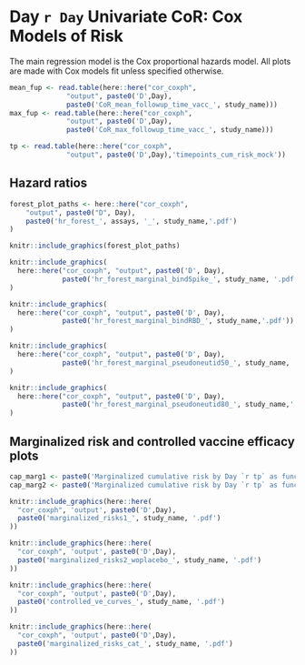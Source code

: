# Day `r Day` Univariate CoR: Cox Models of Risk {#cor-coxph}

The main regression model is the Cox proportional hazards model. All plots are made with Cox models fit unless specified otherwise.

```r
mean_fup <- read.table(here::here("cor_coxph",
              "output", paste0('D',Day),
              paste0('CoR_mean_followup_time_vacc_', study_name)))
max_fup <- read.table(here::here("cor_coxph",
              "output", paste0('D',Day),
              paste0('CoR_max_followup_time_vacc_', study_name)))

tp <- read.table(here::here("cor_coxph",
              "output", paste0('D',Day),'timepoints_cum_risk_mock'))
```

## Hazard ratios

```{=latex}

\begin{table}[H]
\caption{Inference for Day `r Day` antibody marker covariate-adjusted correlates of risk of COVID in the vaccine group: Hazard ratios per 10-fold increment in the marker*}
\begin{center}

\input{`r here::here('cor_coxph', 'output', 
                 paste0('D', Day),
                 paste0('CoR_univariable_svycoxph_pretty_', study_name, '.tex'))`}

\end{center}
*Baseline covariates adjusted for: age in years, at risk or not, community of color or not
%, baseline risk score. Average follow-up time `mean_fup` days, maximum follow-up time `r max_fup` days.\\
**No. at-risk = number of per-protocol baseline negative vaccine recipients at-risk for COVID at 7 days post Day `r Day` visit; no. cases = number of this cohort with an observed COVID endpoints.
    \label{tab:CoR_univariable_svycoxph_pretty}
\end{table}

\begin{table}[H]
\caption{Inference for Day `r Day` antibody marker covariate-adjusted correlates of risk of COVID in the vaccine group: Hazard ratios for Middle vs. Upper tertile vs. Lower tertile*}
\begin{center}
\setlength{\tabcolsep}{.5ex}

\input{`r here::here('cor_coxph', 'output', 
                 paste0('D', Day),
                 paste0('CoR_univariable_svycoxph_cat_pretty_', study_name, '.tex'))`}

\end{center}
*Baseline covariates adjusted for: age in years, at risk or not, community of color or not
%, baseline risk score
. Average follow-up time `r mean_fup` days, maximum follow-up time `r max_fup` days. 
Cutpoints: 
\input{`r here::here("cor_coxph",
              "output", paste0('D',Day),
              paste0('cutpoints_D', Day, "bindSpike", '_', study_name))`},  
\input{`r here::here("cor_coxph",
"output", paste0('D',Day),
paste0('cutpoints_D', Day, "bindRBD", '_', study_name))`},  
\input{`r here::here("cor_coxph",
              "output", paste0('D',Day),
              paste0('cutpoints_D', Day, "pseudoneutid50", '_', study_name))`},
\input{`r here::here("cor_coxph",
              "output", paste0('D',Day),
              paste0('cutpoints_D', Day, "pseudoneutid80", '_', study_name))`}
**No. at-risk = number of per-protocol baseline negative vaccine recipients at-risk for COVID at 7 days post Day `r Day` visit; no. cases = number of this cohort with an observed COVID endpoints.\\
***Generalized Wald-test p-value of the null hypothesis that the hazard rate is constant across the Lower, Middle, and Upper tertile groups.

    \label{tab:CoR_univariable_svycoxph_cat_pretty}
\end{table}
```

```r

forest_plot_paths <- here::here("cor_coxph",
    "output", paste0("D", Day),
    paste0('hr_forest_', assays, '_', study_name,'.pdf')
)

knitr::include_graphics(forest_plot_paths)

```

```{=latex}
\clearpage
```

<!-- No way to make this generalizable to different assays -->

```r

knitr::include_graphics(
  here::here("cor_coxph", "output", paste0('D', Day),
             paste0('hr_forest_marginal_bindSpike_', study_name, '.pdf'))
)

```


```r

knitr::include_graphics(
  here::here("cor_coxph", "output", paste0('D', Day),
             paste0('hr_forest_marginal_bindRBD_', study_name,'.pdf'))
)

```


```r

knitr::include_graphics(
  here::here("cor_coxph", "output", paste0('D', Day),
             paste0('hr_forest_marginal_pseudoneutid50_', study_name, '.pdf'))
)

```

<!-- \begin{figure}[H] -->
<!--     \centering -->
<!--     \includegraphics[width=1\textwidth]{\pathCoRoutput/hr_forest_marginal_liveneutmn50_\studyname} -->
<!--     \caption{Forest plots of hazard ratios of Day `r Day` live neut MN50 markers among baseline seronegative vaccine recipients (top row) and eight subpopulations (row 2-9) with 95\% point-wise confidence intervals.} -->
<!-- \end{figure} -->


```r

knitr::include_graphics(
  here::here("cor_coxph", "output", paste0('D', Day),
             paste0('hr_forest_marginal_pseudoneutid80_', study_name,'.pdf'))
)

```

```{=latex}
\clearpage
```

<!-- \begin{table}[H] -->
<!--     \setlength{\tabcolsep}{.5ex} -->
<!-- \scriptsize{ -->
<!--     \input{\pathCoRoutput/CoR_univariable_svycoxph_\studyname} -->
<!-- } -->
<!-- \caption{CoR models among baseline seronegative vaccine recipients. Each column corresponds to one Cox model fitted by survey::svycoxph.} -->
<!--     \label{tab:CoR_univariable_svycoxph_\studyname} -->
<!-- \end{table} -->


<!-- \begin{table}[H] -->
<!--     \setlength{\tabcolsep}{.5ex} -->
<!--     \input{\pathCoRoutput/CoR_pseudoneutid80_sens_noCases_\studyname} -->
<!-- \caption{CoR models for Day `r Day` pseudo neut ID80 among baseline seronegative vaccine recipients. Each row corresponds to one Cox model fitted by survey::svycoxph.For each model, a different dataset that keeps a random subset of the cases is used. The original dataset has 66 cases.} -->
<!--     \label{tab:CoR_Day`r Day`pseudoneutid80_sens_noCases_\studyname} -->
<!-- \end{table} -->

<!-- \begin{table}[H] -->
<!--     \setlength{\tabcolsep}{.5ex} -->
<!--     \input{\pathCoRoutput/CoR_pseudoneutid80_5cases_\studyname} -->
<!-- \caption{CoR models for Day `r Day` pseudo neut ID80 among baseline seronegative vaccine recipients. Each row corresponds to one Cox model fitted by survey::svycoxph.For each model, a different dataset that keeps a random subset of 5 cases is used.} -->
<!--     \label{tab:CoR_Day`r Day`pseudoneutid80_5cases_\studyname} -->
<!-- \end{table} -->


<!-- \begin{table}[H] -->
<!--     \input{\pathCoRoutput/CoR_univariable_tps} -->
<!--     \caption{CoR models among baseline seronegative vaccine recipients. Each column corresponds to one logistic regression model fitted by osDesign::tps. } -->
<!--     \label{tab:CoR_univariable_tps} -->
<!-- \end{table} -->

<!-- \begin{table}[H] -->
<!--     \input{\pathCoRoutput/CoR_univariable_hingelogistic} -->
<!--     \caption{CoR models among baseline seronegative vaccine recipients. Each column corresponds to one logistic regression model with hinge fitted by chgnpt::chngptm. } -->
<!--     \label{tab:CoR_univariable_hingelogistic} -->
<!-- \end{table} -->

## Marginalized risk and controlled vaccine efficacy plots


<!-- \begin{figure}[H] -->
<!--     \centering -->
<!--     \includegraphics[width=1\textwidth]{\pathCoRoutput/marginalized_risks1_woplacebo_\studyname} -->
<!--     \caption{Marginalized cumulative risk by Day \protect\input{\pathCoRoutput/timepoints_cum_risk_\studyname} as functions of Day `r Day` markers (=s) among baseline seronegative vaccine recipients with 95\% bootstrap point-wise confidence bands. The horizontal lines indicate the overall cumulative risk of the vaccine arm by Day \protect\input{\pathCoRoutput/timepoints_cum_risk_\studyname} and its 95\% point-wise confidence interval. Histograms of the immunological markers in the vaccine arm are overlaid.} -->
<!-- \end{figure} -->

```r
cap_marg1 <- paste0('Marginalized cumulative risk by Day `r tp` as functions of Day ', Day, ' markers (=s) among baseline seronegative vaccine recipients with 95\\% bootstrap point-wise confidence bands. The horizontal lines indicate the overall cumulative risk of the placebo and vaccine arms by Day ', tp , ' and its 95\\% point-wise confidence interval. Histograms of the immunological markers in the vaccine arm are overlaid. lod: lower limit of detection.')
cap_marg2 <- paste0('Marginalized cumulative risk by Day `r tp` as functions of Day ', Day, ' markers above a threshold ($\\geq s$) among baseline seronegative vaccine recipients with 95\\% bootstrap point-wise confidence bands (at least 5 cases are required). The horizontal lines indicate the overall cumulative risk of the vaccine arm by Day ', tp, 'and its 95\\% point-wise confidence interval. Histograms of the immunological markers in the vaccine arm are overlaid. lod: lower limit of detection.')

```

```r

knitr::include_graphics(here::here(
  "cor_coxph", 'output', paste0('D',Day), 
  paste0('marginalized_risks1_', study_name, '.pdf')
))

```


```r

knitr::include_graphics(here::here(
  "cor_coxph", 'output', paste0('D',Day), 
  paste0('marginalized_risks2_woplacebo_', study_name, '.pdf')
))

```

```r

knitr::include_graphics(here::here(
  "cor_coxph", 'output', paste0('D',Day), 
  paste0('controlled_ve_curves_', study_name, '.pdf')
))

```

<!-- \begin{figure}[H] -->
<!--     \centering -->
<!--     \includegraphics[width=1\textwidth]{\pathCoRoutput/marginalized_risks2_\studyname} -->
<!--     \caption{Marginalized cumulative risk by Day \protect\input{\pathCoRoutput/timepoints_cum_risk_\studyname} as functions of Day `r Day` markers above a threshold (>=s) among baseline seronegative vaccine recipients with 95\% bootstrap point-wise confidence bands (at least 5 cases are required). The horizontal lines indicate the overall cumulative risk of the placebo and vaccine arms by Day \protect\input{\pathCoRoutput/timepoints_cum_risk_\studyname} and its 95\% point-wise confidence interval. Histograms of the immunological markers in the vaccine arm are overlaid.} -->
<!-- \end{figure} -->

```r

knitr::include_graphics(here::here(
  "cor_coxph", 'output', paste0('D',Day), 
  paste0('marginalized_risks_cat_', study_name, '.pdf')
))

```
